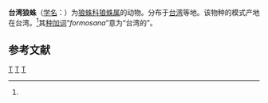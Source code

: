 {{Speciesbox
| genus = Lycosa
| species = formosana
| authority = (Saito, 1941)<ref name='id13818'>{{cite web| url =http://www.bioinfo.cn/db05/BjdwSpecies.php?action=view&id=13818| title =台湾狼蛛| work =《中国动物物种编目数据库》| publisher =中国科学院微生物研究所| author =中国科学院动物研究所| accessdate =2009-04-28| deadurl =yes| archiveurl =https://web.archive.org/web/20131203122335/http://www.bioinfo.cn/db05/BjdwSpecies.php?action=view| archivedate =2013-12-03}}</ref>
}}

'''台湾狼蛛'''（[[学名|学名]]：{{lang|la|''Lycosa formosana''}}）为[[狼蛛科|狼蛛科]][[狼蛛属|狼蛛属]]的动物。分布于[[台湾|台湾]]等地。该物种的模式产地在台湾。<ref name='id13818'/>其[[种加词|种加词]]“''formosana''”意为“台湾的”。

== 参考文献 ==
{{reflist}}

{{Taxonbar|from=Q3001916}}

[[Category:狼蛛属|T]]
[[Category:台灣特有種|T]]
[[Category:1941年描述的动物|T]]


{{蜘蛛小作品}}